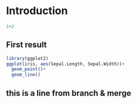 # Introduction
```r

1+2

```
## First result

```R
library(ggplot2)
ggplot(iris, aes(Sepal.Length, Sepal.Width))+
  geom_point()+
  geom_line()

```
## this is a line from branch & merge

